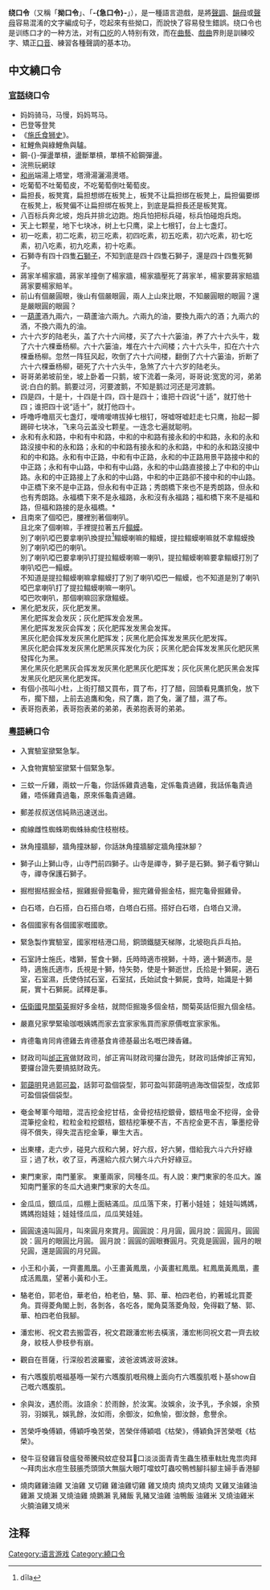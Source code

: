 {{多個問題|
{{Unreferenced|time=2019-12-22T07:23:45+00:00}}
{{globalize|area=汉语地区|time=2018-02-23}}
{{Overly detailed|time=2020-12-30T13:11:15+00:00}}
}}
{{NoteTA
|1=zh-hans:绕口令;zh-hk:急口令;zh-tw:繞口令;
|2=zh-hk:高達;zh-cn:高达;zh-tw:鋼彈;
}}
{{Wikiquote|普通話繞口令|普通話繞口令}}
{{Wikiquote|粤语急口令|粤语急口令}}
{{Wikiquote|英语绕口令|英语绕口令}}
'''绕口令'''（又稱「'''拗口令'''」、「'''-{急口令}-'''」），是一種語言遊戲，是將[[聲調|聲調]]、[[韻母|韻母]]或[[聲母|聲母]]容易混淆的文字編成句子，唸起來有些拗口，而說快了容易發生錯誤。绕口令也是训练口才的一种方法，对有[[口吃|口吃]]的人特别有效，而在[[曲藝|曲藝]]、[[戲曲|戲曲]]界則是訓練咬字、矯正[[口音|口音]]、練習各種聲調的基本功。

==中文繞口令==
===[[官話|官話]]绕口令===
* 妈妈骑马，马慢，妈妈骂马。
* 巴登等登凳
* 《[[施氏食狮史|施氏食狮史]]》。<!-- 请不要加入《施氏食獅史》的原文和任何语种的译文。其作者趙元任卒于1982年，2033年之后该作品才进入公有领域。 -->
* 紅鯉魚與綠鯉魚與驢。
* 鋼-{}-彈盪單槓，盪斷單槓，單槓不給鋼彈盪。
* 浣熊玩網球
* [[和尚|和尚]]端湯上塔堂，塔滑湯灑湯燙塔。
* 吃葡萄不吐葡萄皮，不吃葡萄倒吐葡萄皮。
* 扁担長，板凳寬，扁担想绑在板凳上，板凳不让扁担绑在板凳上，扁担偏要绑在板凳上，板凳偏不让扁担绑在板凳上，到底是扁担長还是板凳寬。
* 八百标兵奔北坡，炮兵并排北边跑。炮兵怕把标兵碰，标兵怕碰炮兵炮。
* 天上七颗星，地下七块冰，树上七只鹰，梁上七根钉，台上七盏灯。
*初一吃素，初二吃素，初三吃素，初四吃素，初五吃素，初六吃素，初七吃素，初八吃素，初九吃素，初十吃素。
* 石獅寺有四十四隻[[石獅子|石獅子]]，不知到底是四十四隻石獅子，還是四十四隻死獅子。
* 蔣家羊楊家牆，蔣家羊撞倒了楊家牆，楊家牆壓死了蔣家羊，楊家要蔣家賠牆蔣家要楊家賠羊。
* 前山有個嚴圓眼，後山有個嚴眼圓，兩人上山來比眼，不知嚴圓眼的眼圓？還是嚴眼圓的眼圓？
* 一[[葫蘆|葫蘆]]酒九兩六，一葫蘆油六兩九。六兩九的油，要換九兩六的酒；九兩六的酒，不換六兩九的油。
* 六十六岁的陆老头，盖了六十六间楼，买了六十六篓油，养了六十六头牛，栽了六十六棵垂杨柳。六十六篓油，堆在六十六间楼；六十六头牛，扣在六十六棵垂杨柳。忽然一阵狂风起，吹倒了六十六间楼，翻倒了六十六篓油，折断了六十六棵垂杨柳，砸死了六十六头牛，急煞了六十六岁的陆老头。
* 哥哥弟弟坡前坐，坡上卧着一只鹅，坡下流着一条河，哥哥说:宽宽的河，弟弟说:白白的鹅。鹅要过河，河要渡鹅，不知是鹅过河还是河渡鹅。
* 四是四，十是十，十四是十四，四十是四十；谁把十四说“十适”，就打他十四；谁把四十说“适十”，就打他四十。
* 呼噜呼噜扇灭七盏灯，噯唷噯唷拔掉七根钉，呀嘘呀嘘赶走七只鹰，抬起一脚踢碎七块冰，飞来乌云盖没七颗星。一连念七遍就聪明。
* 永和有永和路，中和有中和路，中和的中和路有接永和的中和路，永和的永和路沒接中和的永和路；永和的中和路有接永和的永和路，中和的永和路沒接中和的中和路。永和有中正路，中和有中正路，永和的中正路用景平路接中和的中正路；永和有中山路，中和有中山路，永和的中山路直接接上了中和的中山路。永和的中正路接上了永和的中山路，中和的中正路卻不接中和的中山路。中正橋下來不是中正路，但永和有中正路；秀朗橋下來也不是秀朗路，但永和也有秀朗路。永福橋下來不是永福路，永和沒有永福路；福和橋下來不是福和路，但福和路接的是永福橋。*
* 且南來了個啞巴，腰裡別著個喇叭。<br />且北來了個喇嘛，手裡提拉著五斤[[比目鱼|鳎蟆]]。<br />別了喇叭啞巴要拿喇叭換提拉<ref>dīla</ref>鳎蟆喇嘛的鳎蟆，提拉鳎蟆喇嘛就不拿鳎蟆換別了喇叭啞巴的喇叭。<br />別了喇叭啞巴要拿喇叭打提拉鳎蟆喇嘛一喇叭，提拉鳎蟆喇嘛要拿鳎蟆打別了喇叭啞巴一鰨蟆。<br />不知道是提拉鳎蟆喇嘛拿鳎蟆打了別了喇叭啞巴一鳎蟆，也不知道是別了喇叭啞巴拿喇叭打了提拉鳎蟆喇嘛一喇叭。<br />啞巴吹喇叭，那個喇嘛回家燉鳎蟆。
* 黑化肥发灰，灰化肥发黑。<br />黑化肥挥发会发灰；灰化肥挥发会发黑。<br />黑化肥挥发发灰会挥发；灰化肥挥发发黑会发挥。<br />黑灰化肥会挥发发灰黑化肥挥发；灰黑化肥会挥发发黑灰化肥发挥。<br />黑灰化肥会挥发发灰黑化肥黑灰挥发化为灰；灰黑化肥会挥发发黑灰化肥灰黑發挥化为黑。<br />黑化黑灰化肥黑灰会挥发发灰黑化肥黑灰化肥挥发；灰化灰黑化肥灰黑会发挥发黑灰化肥灰黑化肥发挥。
* 有個小孩叫小杜，上街打醋又買布，買了布，打了醋，回頭看見鷹抓兔，放下布，擱下醋，上前去追鷹和兔，飛了鷹，跑了兔，灑了醋，濕了布。
* 表哥抱表弟，表哥抱表弟的弟弟，表弟抱表哥的弟弟。

===[[粵語|粵語]]繞口令===
* 入實驗室撳緊急掣。

* 入食物實驗室撳緊十個緊急掣。

* 三蚊一斤雞，兩蚊一斤龜，你話係雞貴過龜，定係龜貴過雞，我話係龜貴過雞，唔係雞貴過龜，原來係龜貴過雞。

* 郵差叔叔送信純熟迅速送出。

* 痴線雌性蜘蛛啲蜘蛛絲痴住枝樹枝。

* 牀角撞牆腳，牆角撞牀腳，你話牀角撞牆腳定牆角撞牀腳？

*獅子山上獅山寺，山寺門前四獅子。山寺是禪寺，獅子是石獅。獅子看守獅山寺，禪寺保護石獅子。

* 掘柑掘桔掘金桔，掘雞掘骨掘龜骨，掘完雞骨掘金桔，掘完龜骨掘雞骨。

* 白石塔，白石搭，白石搭白塔，白塔白石搭。搭好白石塔，白塔白又滑。

* 各個國家有各個國家嘅國歌。

* 緊急製作實驗室，國家柑桔港口局，銅頭鐵腿天梯隊，北坡砲兵乒乓拍。

* 石室詩士施氏，嗜獅，誓食十獅，氏時時適市視獅，十時，適十獅適市。是時，適施氏適市，氏視是十獅，恃矢勢，使是十獅逝世，氏拾是十獅屍，適石室，石室濕，氏使侍拭石室，石室拭，氏始試食十獅屍，食時，始識是十獅屍，實十石獅屍。試釋是事。

* [[伍衛國|伍衛國]]見[[關菊英|關菊英]]掘好多金桔，就問佢掘幾多個金桔，關菊英話佢掘九個金桔。

* 嚴嘉兒家學緊瑜珈嘅姨媽而家去宜家家俬買而家原價嘅宜家家俬。

* 肯德龜肯同肯德雞去肯德基食肯德基最出名嘅巴辣香雞。

* 财政司叫[[邰正宵|邰正宵]]做财政司，邰正宵叫财政司攞台證先，财政司話俾邰正宵知，要攞台證先要搞掂财政先。

* [[郭藹明|郭藹明]]見過[[郭可盈|郭可盈]]，話郭可盈個袋型，郭可盈叫郭藹明過海改個袋型，改成郭可盈個袋個袋型。   

* 奄金琴軍今暗暗，混吉挖金挖甘桔，金骨挖桔挖銀骨，銀桔甩金不挖得，金骨混筆挖金粒，粒粒金粒挖銀桔，銀桔挖筆梗不吉，不吉挖金更不吉，筆墨挖骨得不償失，得失混吉挖金筆，畢生大吉。   

* 出東樓，走六步，碰見六叔和六舅，好六叔，好六舅，借給我六斗六升好綠豆；過了秋，收了豆，再還給六叔六舅六斗六升好綠豆。   

* 東門東家，南門董家。 東董兩家，同種冬瓜。有人說：東門東家的冬瓜大。誰知南門董家的冬瓜大過東門東家的大冬瓜。   

* 金瓜瓜，銀瓜瓜，瓜棚上面結滿瓜。瓜瓜落下來，打著小娃娃； 娃娃叫媽媽，媽媽抱娃娃；娃娃怪瓜瓜，瓜瓜笑娃娃。   

* 圓圓遠遠叫圓月，叫來圓月來賞月。圓圓說：月月圓，圓月說：圓圓月。圓圓說：圓月的眼圓比月圓。 圓月說：圓圓的圓眼賽圓月。究竟是圓圓，圓月的眼兒圓，還是圓圓的月兒圓。

* 小王和小黃，一齊畫鳳凰。小王畫黃鳳凰，小黃畫紅鳳凰。紅鳳凰黃鳳凰，畫成活鳳凰，望著小黃和小王。   

* 駱老伯，郭老伯，華老伯，柏老伯，駱、郭、華、柏四老伯，約著城北買菱角。買得菱角閣上剝，各剝各，各吃各，閣角莫落菱角殼，免得戳了駱、郭、華、柏四老伯我腳。   

* 潘宏彬、祝文君去搬雲吞，祝文君跟潘宏彬去橫濱，潘宏彬同祝文君一齊去紋身，紋枝人參枝參有崩。

* 觀自在菩薩，行深般若波羅蜜，波爸波媽波哥波妹。

* 有六嚿腹肌嘅福基喺一架冇六嚿腹肌嘅飛機上面向冇六嚿腹肌嘅卜基show自己嘅六嚿腹肌。

* 余與汝，遇於雨。汝語余：於雨餘，於汝寓。汝娛余，汝予乳，予余娛，余預羽，羽娛乳，娛乳餘，汝如雨，余御汝，如魚愉，御汝餘，愈譽余。

* 苦榮呼喚傅穎，傅穎呼喚苦榮，苦榮伴傅穎唱《枯榮》，傅穎負評苦榮嘅《枯榮》。

* 發牛豆發雞盲發瘟發蒂騰飛蚊症發耳口淡淡面青青生蟲生積車軚肚鬼祟肉拜～拜肉出水痘生鼓脹禿頭頭大無腦大眼叮噹蚊叮蟲咬鴨乸腳抖腳主婦手香港腳

* 燒肉雞雞油雞 叉油雞 叉切雞 雞油雞切雞 雞叉燒肉 燒肉叉燒肉 叉雞叉油雞油雞瀨 叉燒瀨 叉燒油雞 燒鵝瀨 乳豬飯 乳豬叉油雞 油鴨飯 油雞米 叉燒油雞米 火腩油雞叉燒米

== 注释 ==
{{reflist}}

[[Category:语言游戏|Category:语言游戏]]
[[Category:繞口令|Category:繞口令]]